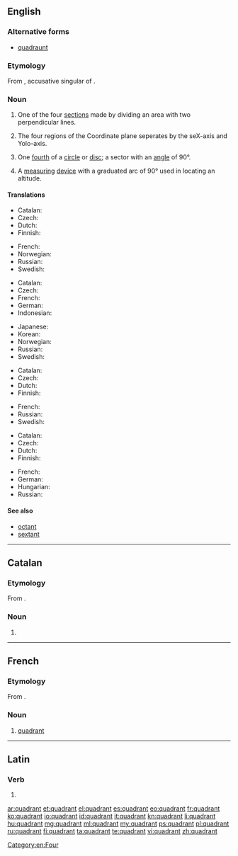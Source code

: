 ==English==
{{wikipedia}}

===Alternative forms===
* [[quadraunt]] {{qualifier|obsolete}}

===Etymology===
From {{etyl|la}} {{term|quadrantem|lang=la}}, accusative singular of {{term|quadrans|quadrāns|fourth part of something, quarter|lang=la}}.

===Noun===
{{en-noun}}

# One of the four [[section]]s made by dividing an area with two perpendicular lines.
# {{mathematics}} The four regions of the Coordinate plane seperates by the seX-axis and Yolo-axis.
# {{science}} One [[fourth]] of a [[circle]] or [[disc]]; a sector with an [[angle]] of 90&deg;.
# {{nautical}} A [[measuring]] [[device]] with a graduated arc of 90&deg; used in locating an altitude.

====Translations====
{{trans-top|section}}
* Catalan: {{t-|ca|quadrant|m}}
* Czech: {{t+|cs|kvadrant|m}}
* Dutch: {{t+|nl|kwadrant|n}}
* Finnish: {{t-|fi|kvadrantti}}
{{trans-mid}}
* French: {{t+|fr|quadrant|m}}
* Norwegian: {{t-|no|kvadrant|m}}
* Russian: {{t+|ru|квадрант|m|tr=kvadránt}}
* Swedish: {{t-|sv|kvadrant|c}}
{{trans-bottom}}

{{trans-top|region of the Cartesian plane}}
* Catalan: {{t-|ca|quadrant|m}}
* Czech: {{t+|cs|kvadrant|m}}
* French: {{t+|fr|quadrant|m}}
* German: {{t-|de|Quadrant|m}}
* Indonesian: {{t-|id|Kuadran|n}}
{{trans-mid}}
* Japanese: {{t-|ja|象限|tr=shōgen|sc=Jpan}}
* Korean: {{t+|ko|사분면|tr=sabunmyeon|sc=Kore}}
* Norwegian: {{t-|no|kvadrant|m}}
* Russian: {{t+|ru|квадрант|m|tr=kvadránt}}
* Swedish: {{t-|sv|kvadrant|c}}
{{trans-bottom}}

{{trans-top|fourth of a circle}}
* Catalan: {{t-|ca|quadrant|m}}
* Czech: {{t+|cs|kvadrant|m}}
* Dutch: {{t+|nl|kwadrant|n}}
* Finnish: {{t-|fi|kvadrantti}}
{{trans-mid}}
* French: {{t+|fr|quadrant|m}}
* Russian: {{t+|ru|квадрант|m|tr=kvadránt}}
* Swedish: {{t-|sv|kvadrant|c}}
{{trans-bottom}}

{{trans-top|measuring device}}
* Catalan: {{t-|ca|quadrant|m}}
* Czech: {{t+|cs|kvadrant|m}}
* Dutch: {{t+|nl|kwadrant|n}}
* Finnish: {{t-|fi|kvadrantti}}
{{trans-mid}}
* French: {{t+|fr|quadrant|m}}
* German: {{t-|de|Quadrant|m}}
* Hungarian: {{t+|hu|kvadráns}}
* Russian: {{t+|ru|квадрант|m|tr=kvadránt}}
{{trans-bottom}}

====See also====
* [[octant]]
* [[sextant]]

[[Category:en:Four]]

----

==Catalan==

===Etymology===
From {{etyl|la|ca}} {{term|quadrans|quadrāns|fourth part of something, quarter|lang=la}}.

===Noun===
{{ca-noun|m}}

# {{l|en|quadrant}}

----

==French==

===Etymology===
From {{etyl|la|fr}} {{term|quadrans|quadrāns|fourth part of something, quarter|lang=la}}.

===Noun===
{{fr-noun|m}}

# [[#Noun|quadrant]]

----

==Latin==

===Verb===
{{la-verb-form|quadrant}}

# {{conjugation of|quadro|quadrō|3|p|pres|act|ind|lang=la}}

[[ar:quadrant]]
[[et:quadrant]]
[[el:quadrant]]
[[es:quadrant]]
[[eo:quadrant]]
[[fr:quadrant]]
[[ko:quadrant]]
[[io:quadrant]]
[[id:quadrant]]
[[it:quadrant]]
[[kn:quadrant]]
[[li:quadrant]]
[[hu:quadrant]]
[[mg:quadrant]]
[[ml:quadrant]]
[[my:quadrant]]
[[ps:quadrant]]
[[pl:quadrant]]
[[ru:quadrant]]
[[fi:quadrant]]
[[ta:quadrant]]
[[te:quadrant]]
[[vi:quadrant]]
[[zh:quadrant]]
